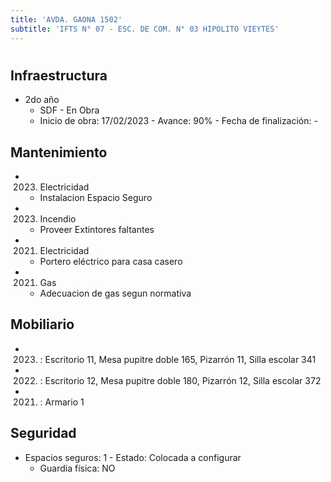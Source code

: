 ```yaml
---
title: 'AVDA. GAONA 1502'
subtitle: 'IFTS N° 07 - ESC. DE COM. N° 03 HIPOLITO VIEYTES'
---
```


#
## Infraestructura

* 2do año 
    + SDF - En Obra 
    + Inicio de obra: 17/02/2023 - Avance: 90% - Fecha de finalización: - 






## Mantenimiento

*  (2023) Electricidad 
    + Instalacion Espacio Seguro

*  (2023) Incendio 
    + Proveer Extintores faltantes

*  (2021) Electricidad 
    + Portero eléctrico para casa casero

*  (2021) Gas 
    + Adecuacion de gas segun normativa





## Mobiliario

*  (2023) : Escritorio 11, Mesa pupitre doble 165, Pizarrón 11, Silla escolar 341 

*  (2022) : Escritorio 12, Mesa pupitre doble 180, Pizarrón 12, Silla escolar 372 

*  (2021) : Armario 1 





## Seguridad

*  Espacios seguros: 1 - Estado: Colocada a configurar 
    + Guardia física: NO



